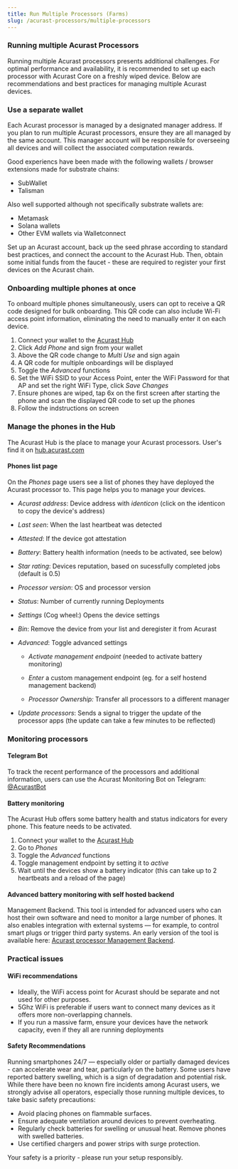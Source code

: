 ```yaml
---
title: Run Multiple Processors (Farms)
slug: /acurast-processors/multiple-processors
---
```



### Running multiple Acurast Processors

Running multiple Acurast processors presents additional challenges. For optimal performance and availability, it is recommended to set up each processor with Acurast Core on a freshly wiped device. Below are recommendations and best practices for managing multiple Acurast devices.


### Use a separate wallet
Each Acurast processor is managed by a designated manager address. If you plan to run multiple Acurast processors, ensure they are all managed by the same account. This manager account will be responsible for overseeing all devices and will collect the associated computation rewards.

Good experiencs have been made with the following wallets / browser extensions made for substrate chains:

- SubWallet
- Talisman

Also well supported although not specifically substrate wallets are:

- Metamask
- Solana wallets
- Other EVM wallets via Walletconnect

Set up an Acurast account, back up the seed phrase according to standard best practices, and connect the account to the Acurast Hub. Then, obtain some initial funds from the faucet - these are required to register your first devices on the Acurast chain.

### Onboarding multiple phones at once

To onboard multiple phones simultaneously, users can opt to receive a QR code designed for bulk onboarding. This QR code can also include Wi-Fi access point information, eliminating the need to manually enter it on each device.

1. Connect your wallet to the [Acurast Hub](https://hub.acurast.com)
2. Click *Add Phone* and sign from your wallet
3. Above the QR code change to *Multi Use* and sign again
4. A QR code for multiple onboardings will be displayed
5. Toggle the *Advanced* functions
6. Set the WiFi SSID to your Access Point, enter the WiFi Password for that AP and set the right WiFi Type, click *Save Changes*
7. Ensure phones are wiped, tap 6x on the first screen after starting the phone and scan the displayed QR code to set up the phones
8. Follow the indstructions on screen


### Manage the phones in the Hub

The Acurast Hub is the place to manage your Acurast processors. User's find it on [hub.acurast.com](https://hub.acurast.com)

#### Phones list page

On the *Phones* page users see a list of phones they have deployed the Acurast processor to. This page helps you to manage your devices. 

- *Acurast address*: Device address with *identicon* (click on the identicon to copy the device's address)  
- *Last seen*: When the last heartbeat was detected  
- *Attested*: If the device got attestation  
- *Battery*: Battery health information (needs to be activated, see below)  
- *Star rating*: Devices reputation, based on sucessfully completed jobs (default is 0.5)  
- *Processor version*: OS and processor version  
- *Status*: Number of currently running Deployments  

- *Settings* (Cog wheel:) Opens the device settings  
- *Bin*: Remove the device from your list and deregister it from Acurast  

- *Advanced*: Toggle advanced settings  
  - *Activate management endpoint* (needed to activate battery monitoring)  
  - *Enter* a custom management endpoint (eg. for a self hostend management backend)  

  - *Processor Ownership:* Transfer all processors to a different manager 



- *Update processors*: Sends a signal to trigger the update of the processor apps (the update can take a few minutes to be reflected)


### Monitoring processors


#### Telegram Bot

To track the recent performance of the processors and additional information, users can use the Acurast Monitoring Bot on Telegram: [@AcurastBot](https://t.me/AcurastBot)

#### Battery monitoring

The Acurast Hub offers some battery health and status indicators for every phone. This feature needs to be activated.

1. Connect your wallet to the [Acurast Hub](https://hub.acurast.com)
2. Go to *Phones*
3. Toggle the *Advanced* functions
4. Toggle management endpoint by setting it to *active*
5. Wait until the devices show a battery indicator (this can take up to 2 heartbeats and a reload of the page)

#### Advanced battery monitoring with self hosted backend

Management Backend. This tool is intended for advanced users who can host their own software and need to monitor a large number of phones. It also enables integration with external systems — for example, to control smart plugs or trigger third party systems. An early version of the tool is available here: [Acurast processor Management Backend](https://github.com/Acurast/acurast-processor-management-backend). 


### Practical issues

#### WiFi recommendations

- Ideally, the WiFi access point for Acurast should be separate and not used for other purposes. 
- 5Ghz WiFi is preferable if users want to connect many devices as it offers more non-overlapping channels.
- If you run a massive farm, ensure your devices have the network capacity, even if they all are running deployments

#### Safety Recommendations 

Running smartphones 24/7 — especially older or partially damaged devices - can accelerate wear and tear, particularly on the battery. Some users have reported battery swelling, which is a sign of degradation and potential risk. While there have been no known fire incidents among Acurast users, we strongly advise all operators, especially those running multiple devices, to take basic safety precautions:

- Avoid placing phones on flammable surfaces.  
- Ensure adequate ventilation around devices to prevent overheating.  
- Regularly check batteries for swelling or unusual heat. Remove phones with swelled batteries.  
- Use certified chargers and power strips with surge protection.  

Your safety is a priority - please run your setup responsibly.




